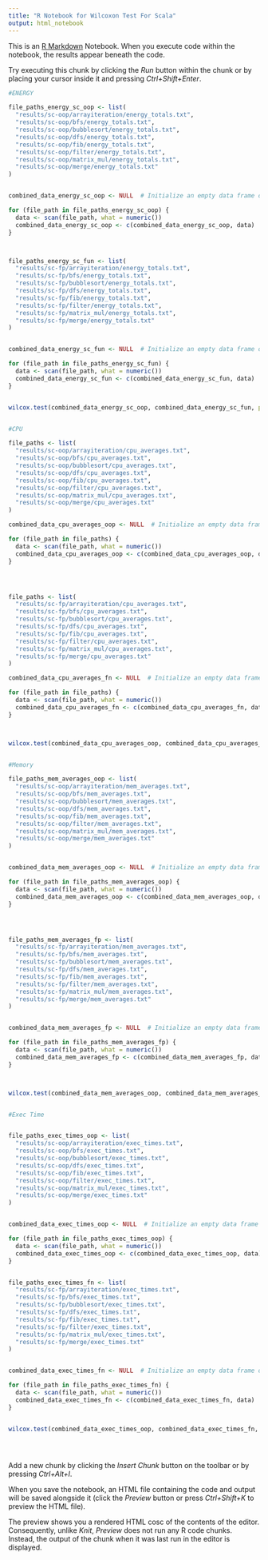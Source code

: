 ```yaml
---
title: "R Notebook for Wilcoxon Test For Scala"
output: html_notebook
---
```


This is an [R Markdown](http://rmarkdown.rstudio.com) Notebook. When you execute code within the notebook, the results appear beneath the code. 

Try executing this chunk by clicking the *Run* button within the chunk or by placing your cursor inside it and pressing *Ctrl+Shift+Enter*. 

```r



#ENERGY

file_paths_energy_sc_oop <- list(
  "results/sc-oop/arrayiteration/energy_totals.txt",
  "results/sc-oop/bfs/energy_totals.txt",
  "results/sc-oop/bubblesort/energy_totals.txt",
  "results/sc-oop/dfs/energy_totals.txt",
  "results/sc-oop/fib/energy_totals.txt",
  "results/sc-oop/filter/energy_totals.txt",
  "results/sc-oop/matrix_mul/energy_totals.txt",
  "results/sc-oop/merge/energy_totals.txt"
)


combined_data_energy_sc_oop <- NULL  # Initialize an empty data frame or vector

for (file_path in file_paths_energy_sc_oop) {
  data <- scan(file_path, what = numeric())
  combined_data_energy_sc_oop <- c(combined_data_energy_sc_oop, data)  # Combine data from each file
}



file_paths_energy_sc_fun <- list(
  "results/sc-fp/arrayiteration/energy_totals.txt",
  "results/sc-fp/bfs/energy_totals.txt",
  "results/sc-fp/bubblesort/energy_totals.txt",
  "results/sc-fp/dfs/energy_totals.txt",
  "results/sc-fp/fib/energy_totals.txt",
  "results/sc-fp/filter/energy_totals.txt",
  "results/sc-fp/matrix_mul/energy_totals.txt",
  "results/sc-fp/merge/energy_totals.txt"
)


combined_data_energy_sc_fun <- NULL  # Initialize an empty data frame or vector

for (file_path in file_paths_energy_sc_fun) {
  data <- scan(file_path, what = numeric())
  combined_data_energy_sc_fun <- c(combined_data_energy_sc_fun, data)  # Combine data from each file
}


wilcox.test(combined_data_energy_sc_oop, combined_data_energy_sc_fun, paired=TRUE) 


#CPU

file_paths <- list(
  "results/sc-oop/arrayiteration/cpu_averages.txt",
  "results/sc-oop/bfs/cpu_averages.txt",
  "results/sc-oop/bubblesort/cpu_averages.txt",
  "results/sc-oop/dfs/cpu_averages.txt",
  "results/sc-oop/fib/cpu_averages.txt",
  "results/sc-oop/filter/cpu_averages.txt",
  "results/sc-oop/matrix_mul/cpu_averages.txt",
  "results/sc-oop/merge/cpu_averages.txt"
)

combined_data_cpu_averages_oop <- NULL  # Initialize an empty data frame or vector

for (file_path in file_paths) {
  data <- scan(file_path, what = numeric())
  combined_data_cpu_averages_oop <- c(combined_data_cpu_averages_oop, data)  # Combine data from each file
}




file_paths <- list(
  "results/sc-fp/arrayiteration/cpu_averages.txt",
  "results/sc-fp/bfs/cpu_averages.txt",
  "results/sc-fp/bubblesort/cpu_averages.txt",
  "results/sc-fp/dfs/cpu_averages.txt",
  "results/sc-fp/fib/cpu_averages.txt",
  "results/sc-fp/filter/cpu_averages.txt",
  "results/sc-fp/matrix_mul/cpu_averages.txt",
  "results/sc-fp/merge/cpu_averages.txt"
)

combined_data_cpu_averages_fn <- NULL  # Initialize an empty data frame or vector

for (file_path in file_paths) {
  data <- scan(file_path, what = numeric())
  combined_data_cpu_averages_fn <- c(combined_data_cpu_averages_fn, data)  # Combine data from each file
}



wilcox.test(combined_data_cpu_averages_oop, combined_data_cpu_averages_fn, paired=TRUE) 


#Memory

file_paths_mem_averages_oop <- list(
  "results/sc-oop/arrayiteration/mem_averages.txt",
  "results/sc-oop/bfs/mem_averages.txt",
  "results/sc-oop/bubblesort/mem_averages.txt",
  "results/sc-oop/dfs/mem_averages.txt",
  "results/sc-oop/fib/mem_averages.txt",
  "results/sc-oop/filter/mem_averages.txt",
  "results/sc-oop/matrix_mul/mem_averages.txt",
  "results/sc-oop/merge/mem_averages.txt"
)


combined_data_mem_averages_oop <- NULL  # Initialize an empty data frame or vector

for (file_path in file_paths_mem_averages_oop) {
  data <- scan(file_path, what = numeric())
  combined_data_mem_averages_oop <- c(combined_data_mem_averages_oop, data)  # Combine data from each file
}




file_paths_mem_averages_fp <- list(
  "results/sc-fp/arrayiteration/mem_averages.txt",
  "results/sc-fp/bfs/mem_averages.txt",
  "results/sc-fp/bubblesort/mem_averages.txt",
  "results/sc-fp/dfs/mem_averages.txt",
  "results/sc-fp/fib/mem_averages.txt",
  "results/sc-fp/filter/mem_averages.txt",
  "results/sc-fp/matrix_mul/mem_averages.txt",
  "results/sc-fp/merge/mem_averages.txt"
)


combined_data_mem_averages_fp <- NULL  # Initialize an empty data frame or vector

for (file_path in file_paths_mem_averages_fp) {
  data <- scan(file_path, what = numeric())
  combined_data_mem_averages_fp <- c(combined_data_mem_averages_fp, data)  # Combine data from each file
}



wilcox.test(combined_data_mem_averages_oop, combined_data_mem_averages_fp, paired=TRUE) 


#Exec Time


file_paths_exec_times_oop <- list(
  "results/sc-oop/arrayiteration/exec_times.txt",
  "results/sc-oop/bfs/exec_times.txt",
  "results/sc-oop/bubblesort/exec_times.txt",
  "results/sc-oop/dfs/exec_times.txt",
  "results/sc-oop/fib/exec_times.txt",
  "results/sc-oop/filter/exec_times.txt",
  "results/sc-oop/matrix_mul/exec_times.txt",
  "results/sc-oop/merge/exec_times.txt"
)


combined_data_exec_times_oop <- NULL  # Initialize an empty data frame or vector

for (file_path in file_paths_exec_times_oop) {
  data <- scan(file_path, what = numeric())
  combined_data_exec_times_oop <- c(combined_data_exec_times_oop, data)  # Combine data from each file
}


file_paths_exec_times_fn <- list(
  "results/sc-fp/arrayiteration/exec_times.txt",
  "results/sc-fp/bfs/exec_times.txt",
  "results/sc-fp/bubblesort/exec_times.txt",
  "results/sc-fp/dfs/exec_times.txt",
  "results/sc-fp/fib/exec_times.txt",
  "results/sc-fp/filter/exec_times.txt",
  "results/sc-fp/matrix_mul/exec_times.txt",
  "results/sc-fp/merge/exec_times.txt"
)


combined_data_exec_times_fn <- NULL  # Initialize an empty data frame or vector

for (file_path in file_paths_exec_times_fn) {
  data <- scan(file_path, what = numeric())
  combined_data_exec_times_fn <- c(combined_data_exec_times_fn, data)  # Combine data from each file
}


wilcox.test(combined_data_exec_times_oop, combined_data_exec_times_fn, paired=TRUE) 





```

Add a new chunk by clicking the *Insert Chunk* button on the toolbar or by pressing *Ctrl+Alt+I*.

When you save the notebook, an HTML file containing the code and output will be saved alongside it (click the *Preview* button or press *Ctrl+Shift+K* to preview the HTML file).

The preview shows you a rendered HTML cosc of the contents of the editor. Consequently, unlike *Knit*, *Preview* does not run any R code chunks. Instead, the output of the chunk when it was last run in the editor is displayed.
